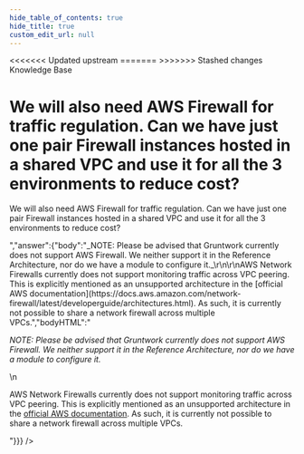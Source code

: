 ```yaml
---
hide_table_of_contents: true
hide_title: true
custom_edit_url: null
---
```



<head>
<<<<<<< Updated upstream
  <link rel="canonical" href="https://github.com/tnn-tnn-tnn-tnn-tnn-gruntwork-io/knowledge-base/discussions/150" />
=======
  <link rel="canonical" href="https://github.com/tnn-gruntwork-io/knowledge-base/discussions/150" />
>>>>>>> Stashed changes
</head>

<CenterLayout>
<span className="searchCategory">Knowledge Base</span>
<h1>We will also need AWS Firewall for traffic regulation. Can we have just one pair Firewall instances hosted in a shared VPC and use it for all the 3 environments to reduce cost?</h1>
<GitHub discussion={{"id":"D_kwDOF8slf84AOoC0","number":150,"author":{"login":"marijakstrazdas"},"title":"We will also need AWS Firewall for traffic regulation. Can we have just one pair Firewall instances hosted in a shared VPC and use it for all the 3 environments to reduce cost?","body":"We will also need AWS Firewall for traffic regulation. Can we have just one pair Firewall instances hosted in a shared VPC and use it for all the 3 environments to reduce cost?","bodyHTML":"<p dir=\"auto\">We will also need AWS Firewall for traffic regulation. Can we have just one pair Firewall instances hosted in a shared VPC and use it for all the 3 environments to reduce cost?</p>","answer":{"body":"_NOTE: Please be advised that Gruntwork currently does not support AWS Firewall. We neither support it in the Reference Architecture, nor do we have a module to configure it._\r\n\r\nAWS Network Firewalls currently does not support monitoring traffic across VPC peering. This is explicitly mentioned as an unsupported architecture in the [official AWS documentation](https://docs.aws.amazon.com/network-firewall/latest/developerguide/architectures.html). As such, it is currently not possible to share a network firewall across multiple VPCs.","bodyHTML":"<p dir=\"auto\"><em>NOTE: Please be advised that Gruntwork currently does not support AWS Firewall. We neither support it in the Reference Architecture, nor do we have a module to configure it.</em></p>\n<p dir=\"auto\">AWS Network Firewalls currently does not support monitoring traffic across VPC peering. This is explicitly mentioned as an unsupported architecture in the <a href=\"https://docs.aws.amazon.com/network-firewall/latest/developerguide/architectures.html\" rel=\"nofollow\">official AWS documentation</a>. As such, it is currently not possible to share a network firewall across multiple VPCs.</p>"}}} />

</CenterLayout>
  

<!-- ##DOCS-SOURCER-START
{
  "sourcePlugin": "github-discussions",
  "hash": "8b81bfa8f7b77748923eb2e1c96b2858"
}
##DOCS-SOURCER-END -->
